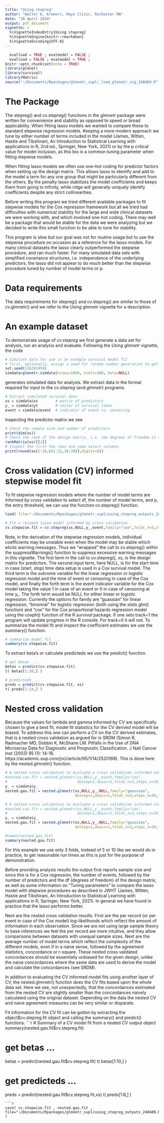 ```yaml
---
title: "Using stepreg"
author: "Walter K. Kremers, Mayo Clinic, Rochester MN"
date: "20 April 2024" 
output: pdf_document 
vignette: >
  %\VignetteIndexEntry{Using stepreg}
  %\VignetteEngine{knitr::rmarkdown}
  %\VignetteEncoding{UTF-8}
---
```

```r
  evalload = TRUE ; evalmodel = FALSE ;
  evalload = FALSE ; evalmodel = TRUE ;
knitr::opts_chunk$set(echo = TRUE) 
library(glmnet)
library(survival)
library(Matrix)
source("~/Documents/Rpackages/glmnetr_supl/_load_glmnetr_vig_240409.R" , echo=TRUE)
```
# The Package
The stepreg() and cv.stepreg() funcitons in the _glmnetr_ package were written for convenience and stability as opposed to speed or broad applicability.  When fitting lasso models we wanted to compare these to standard stepwise regression models.  Keeping a more modern approach we tune by either number of terms included in the model (James, Witten, Hastie and Tibshirani, An Introduction to Statistical Learning with applications in R, 2nd ed., Springer, New York, 2021) or by the p critical value for  model inclusion, as this too is a common tuning parameter when fitting stepwise models.

When fitting lasso models we often use one-hot coding for predictor factors when setting up the design matrix.  This allows lasso to identify and add to the model a term for any one group that might be particularly different from the others.  By the penalty lasso stabilizes the model coefficients and keeps them from going to infinity, while ridge will generally uniquely identify coefficients despite any strict collinearities.

Before writing this program we tried different available packages to fit stepwise models for the Cox repression framework but all we tried had difficulties with numerical stability for the large and wide clinical datasets we were working with, and  which involved one-hot coding.  There may well be a package that would be stable for the data we were analyzing but we decided to write this small function to be able to tune for stability.

This program is slow but our goal was not for routine usage but to use the stepwise procedure on occasion as a reference for the lasso models.  For many clinical datasets the lasso clearly outperformed the stepwise procedure, and ran much faster.  For many simulated data sets with simplified covariance structures, i.e. independence of the underlying predictors, the lasso did not appear to do much better than the stepwise procedure tuned by number of model terms or p.

# Data requirements
The data requirements for stepreg() and cv.stepreg() are similar to those of cv.glmnetr() and we refer to the _Using glmnetr_ vignette for a description.

# An example dataset
To demonstrate usage of _cv.stepreg_ we first generate a data set for analysis, run an analysis and evaluate.  Following the _Using glmnetr_ vignette, the code
```r
# Simulate data for use in an example survival model fit
# first, optionally, assign a seed for random number generation to get applicable results  
set.seed(116291950) 
simdata=glmnetr.simdata(nrows=1000, ncols=100, beta=NULL)
```
generates simulated data for analysis.  We extract data in the format required for input to the _cv.stepreg_ (and _glmnetr_) programs.
```r
# Extract simulated survival data 
xs = simdata$xs        # matrix of predictors 
y_ = simdata$yt        # vector of survival times 
event = simdata$event  # indicator of event vs. censoring
```
Inspecting the predictor matrix we see
```r
# Check the sample size and number of predictors
print(dim(xs)) 
# Check the rank of the design matrix, i.e. the degrees of freedom in the predictors 
rankMatrix(xs)[[1]]
# Inspect the first few rows and some select columns 
print(round(xs[1:10,c(1:12,18:20)],digits=6))
```
# Cross validation (CV) informed stepwise model fit
To fit stepwise regression models where the number of model terms are informed by cross validation to select df, the number of model terms, and p, the entry threshold, we can use the function cv.stepreg() function.
```r
load( file="~/Documents/Rpackages/glmnetr_supl/using_stepreg_outputs_240409.RLIST" ) 
```
```r
# Fit a relaxed lasso model informed by cross validation 
cv.stepwise.fit = cv.stepreg(xs,NULL,y_,event,family="cox",folds_n=5,steps_n=30,track=0) 
```
Note, in the derivation of the stepwise regression models, individual coefficients may be unstable even when the model may be stable which elicits warning messages.  Thus we "wrapped" the call to cv.stepreg() within the suppressWarnings() function to suppress excessive warning messages in this vignette.   The first term in the call to cv.stepreg(), xs, is the design matrix for predictors.  The second input term, here NULL, is for the start time in case (start, stop) time data setup is used in a Cox survival model. The third term is the outcome variable for the linear regression or logistic  regression model and the time of event or censoring in case of the Cox model, and finally the forth term is the event indicator variable for the Cox model taking the value 1 in case of an event or 0 in case of censoring at time y_.  The forth term would be NULL for either linear or logistic regression.  Currently the options for family are "guassian" for linear regression, "binomial" for logistic regression (both using the _stats_ glm() function) and "cox" for the Cox proportional hazards regression model using the coxph() function of the R _survival_ package.  If one sets track=1 the program will update progress in the R console.  For track=0 it will not.  To summarize the model fit and inspect the coefficient estimates we use the summary() function.
```r
# summarize model fit ...  
summary(cv.stepwise.fit)
```
To extract beta's or calculate predicteds we use the predict() function.
```r
# get betas  ...  
betas = predict(cv.stepwise.fit)
t( betas[1:20,] )

# predicteds ...
preds = predict(cv.stepwise.fit, xs) 
t( preds[1:14,] )
```
# Nested cross validation
Because the values for lambda and gamma informed by CV are specifically chosen to give a best fit, model fit statistics for the CV derived model will be biased.  To address this one can perform a CV on the CV derived estimates, that is a nested cross validation as argued for in SRDM (Simon R, Radmacher MD, Dobbin K, McShane LM. Pitfalls in the Use of DNA Microarray Data for Diagnostic and Prognostic Classification. J Natl Cancer Inst (2003) 95  (1):  14-18. https://academic.oup.com/jnci/article/95/1/14/2520188).  This is done here by the nested.glmnetr() function.
```r
# A nested cross validation to evaluate a cross validation informed stepwise fit 
#nested.cox.fit = nested.glmnetr(xs,NULL,y_,event,family="cox",
#                                dostep=1,doaic=1,folds_n=3,steps_n=30,track=0) 
y_ = simdata$y_
nested.gau.fit = nested.glmnetr(xs,NULL,y_,NULL,family="gaussian",
                                dostep=1,doaic=1,folds_n=3,steps_n=30,track=0) 
```
```r
# A nested cross validation to evaluate a cross validation informed stepwise fit 
#nested.cox.fit = nested.glmnetr(xs,NULL,y_,event,family="cox",
#                                dostep=1,doaic=1,folds_n=3,steps_n=30,track=0) 
y_ = simdata$y_
nested.gau.fit = nested.glmnetr(xs,NULL,y_,NULL,family="gaussian",
                                dostep=1,doaic=1,folds_n=3,steps_n=30,track=1) 
```
```r
#names(nested.gau.fit)
summary(nested.gau.fit)
```
For this example we use only 3 folds, instead of 5 or 10 like we would do in practice, to get reasonable run times as this is just for the purpose of demonstration.

Before providing analysis results the output first reports sample size and since this is for a Cox regression, the number of events, followed by the number of predictors and the df (degrees of freedom) of the design matrix, as well as some information on "Tuning parameters" to compare the lasso model with stepwise procedures as described in JWHT (James, Witten, Hastie and Tibshirani, An Introduction to Statistical Learning with applications in R, Springer, New York, 2021).  In general we have found in practice that the lasso performs better.

Next are the nested cross validation results.  First are the per record (or per event in case of the Cox model) log-likelihoods which reflect the amount of information in each observation.  Since we are not using large sample theory to base inferences we feel the per record are more intuitive, and they allow comparisons between datasets with unequal sample sizes.  Next are the average number of model terms which reflect the complexity of the different models, even if in a naive sense, followed by the agreement statistics, concordance or r-square.  These nested cross validated concordances should be essentially unbiased for the given design, unlike the naive concordances where the same data are used to derive the model and calculate the concordances (see SRDM).

In addition to evaluating the CV informed model fits using another layer of CV, the nested.glmnetr() function does the CV fits based upon the whole data set.  Here we see, not unexpectedly, that the concordances estimated from the nested CV are slightly smaller than the concordances naively calculated using the original dataset.  Depending on the data the nested CV and naive agreement measures can be very similar or disparate.

Fit information for the CV fit can be gotten by extracting the object$cv.stepreg.fit object and calling the summary() and predict() functions.
```r
# Summary of a CV model fit from a nested CV output object 
summary(nested.gau.fit$cv.stepreg.fit)

# get betas  ...  
betas = predict(nested.gau.fit$cv.stepreg.fit)
t( betas[1:10,] )

# get predicteds ...
preds = predict(nested.gau.fit$cv.stepreg.fit,xs)
t( preds[1:8,] )
```
```r
save( cv.stepwise.fit , nested.gau.fit , file="~/Documents/Rpackages/glmnetr_supl/using_stepreg_outputs_240409.RLIST" )
```